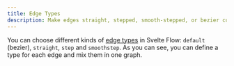 ```yaml
---
title: Edge Types
description: Make edges straight, stepped, smooth-stepped, or bezier curved
---
```



You can choose different kinds of [edge types](/api-reference/types/edge) in Svelte Flow: `default` (bezier), `straight`, `step` and `smoothstep`. As you can see, you can define a type for each edge and mix them in one graph.

<RemoteCodeViewer route="examples/edges/edge-types" framework="svelte" />
